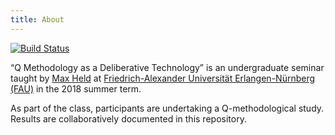 ```yaml
---
title: About
---
```


[![Build Status](https://travis-ci.com/soztag/qdelib.svg?token=VqJKxxUwxXFJyYyqJx7G&branch=master)](https://travis-ci.com/soztag/qdelib)

"Q Methodology as a Deliberative Technology" is an undergraduate seminar taught by [Max Held](http://www.maxheld.de) at [Friedrich-Alexander Universität Erlangen-Nürnberg (FAU)](https://www.fau.de) in the 2018 summer term.

As part of the class, participants are undertaking a Q-methodological study.
Results are collaboratively documented in this repository.

